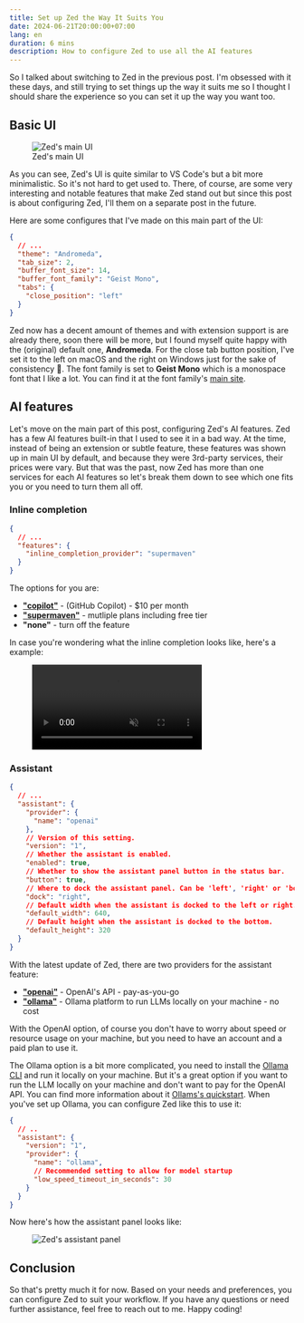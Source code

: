 ```yaml
---
title: Set up Zed the Way It Suits You
date: 2024-06-21T20:00:00+07:00
lang: en
duration: 6 mins
description: How to configure Zed to use all the AI features
---
```


So I talked about switching to Zed in the previous post. I'm obsessed with it these days, and still trying to set things up the way it suits me so I thought I should share the experience so you can set it up the way you want too.

## Basic UI

<figure class="md:pt-5 lg:pt-10">
  <div class="lg:scale-120 md:scale-110">
    <Image src={zedMainUI} alt="Zed's main UI" />
  </div>
  <figcaption class="important-mt8 text-center">
    Zed's main UI
  </figcaption>
</figure>

As you can see, Zed's UI is quite similar to VS Code's but a bit more minimalistic. So it's not hard to get used to. There, of course, are some very interesting and notable features that make Zed stand out but since this post is about configuring Zed, I'll them on a separate post in the future.

Here are some configures that I've made on this main part of the UI:

```json
{
  // ...
  "theme": "Andromeda",
  "tab_size": 2,
  "buffer_font_size": 14,
  "buffer_font_family": "Geist Mono",
  "tabs": {
    "close_position": "left"
  }
}
```

Zed now has a decent amount of themes and with extension support is are already there, soon there will be more, but I found myself quite happy with the (original) default one, **Andromeda**. For the close tab button position, I've set it to the left on macOS and the right on Windows just for the sake of consistency 👀. The font family is set to **Geist Mono** which is a monospace font that I like a lot. You can find it at the font family's [main site](https://vercel.com/font).

## AI features

Let's move on the main part of this post, configuring Zed's AI features. Zed has a few AI features built-in that I used to see it in a bad way. At the time, instead of being an extension or subtle feature, these features was shown up in main UI by default, and because they were 3rd-party services, their prices were vary. But that was the past, now Zed has more than one services for each AI features so let's break them down to see which one fits you or you need to turn them all off.

### Inline completion

```json
{
  // ...
  "features": {
    "inline_completion_provider": "supermaven"
  }
}
```
The options for you are:
- [**"copilot"**](https://github.com/features/copilot) - (GitHub Copilot) - $10 per month
- [**"supermaven"**](https://supermaven.com) - mutliple plans including free tier
- **"none"** - turn off the feature

In case you're wondering what the inline completion looks like, here's a example:

<figure>
  <video autoplay loop muted playsinline class="rounded-lg shadow-lg">
    <source src="/assets/videos/2024/zed-inline-completion.webm" type="video/webm" />
    Your browser does not support the video tag.
  </video>
</figure>

### Assistant

```json
{
  // ...
  "assistant": {
    "provider": {
      "name": "openai"
    },
    // Version of this setting.
    "version": "1",
    // Whether the assistant is enabled.
    "enabled": true,
    // Whether to show the assistant panel button in the status bar.
    "button": true,
    // Where to dock the assistant panel. Can be 'left', 'right' or 'bottom'.
    "dock": "right",
    // Default width when the assistant is docked to the left or right.
    "default_width": 640,
    // Default height when the assistant is docked to the bottom.
    "default_height": 320
  }
}
```

With the latest update of Zed, there are two providers for the assistant feature:
- [**"openai"**](https://openai.com) - OpenAI's API - pay-as-you-go
- [**"ollama"**](https://ollama.com/) - Ollama platform to run LLMs locally on your machine - no cost

With the OpenAI option, of course you don't have to worry about speed or resource usage on your machine, but you need to have an account and a paid plan to use it.

The Ollama option is a bit more complicated, you need to install the [Ollama CLI](https://github.com/ollama-ai/ollama) and run it locally on your machine. But it's a great option if you want to run the LLM locally on your machine and don't want to pay for the OpenAI API. You can find more information about it [Ollams's quickstart](https://github.com/ollama/ollama/blob/main/README.md#quickstart). When you've set up Ollama, you can configure Zed like this to use it:

```json
{
  // ..
  "assistant": {
    "version": "1",
    "provider": {
      "name": "ollama",
      // Recommended setting to allow for model startup
      "low_speed_timeout_in_seconds": 30
    }
  }
}
```

Now here's how the assistant panel looks like:

<figure class="md:py-5 lg:py-12">
  <div class="lg:scale-120 md:scale-110">
    <Image src={zedAssistantPanel} alt="Zed's assistant panel" class="rounded shadow-lg" />
  </div>
</figure>

## Conclusion

So that's pretty much it for now. Based on your needs and preferences, you can configure Zed to suit your workflow. If you have any questions or need further assistance, feel free to reach out to me. Happy coding!
